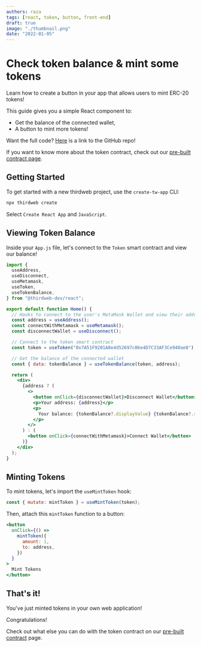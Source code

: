 ```yaml
---
authors: raza
tags: [react, token, button, front-end]
draft: true
image: "./thumbnail.png"
date: "2022-01-05"
---
```


# Check token balance & mint some tokens

Learn how to create a button in your app that allows users to mint ERC-20 tokens!

<!-- truncate -->

This guide gives you a simple React component to:

- Get the balance of the connected wallet,
- A button to mint more tokens!

Want the full code? [Here](https://github.com/razacodespython/tokenapp) is a link to the GitHub repo!

If you want to know more about the token contract, check out our [pre-built contract page](/pre-built-contracts/token).

## Getting Started

To get started with a new thirdweb project, use the `create-tw-app` CLI:

```bash
npx thirdweb create
```

Select `Create React App` and `JavaScript`.

## Viewing Token Balance

Inside your `App.js` file, let's connect to the `Token` smart contract and view our balance!

```jsx
import {
  useAddress,
  useDisconnect,
  useMetamask,
  useToken,
  useTokenBalance,
} from "@thirdweb-dev/react";

export default function Home() {
  // Hooks to connect to the user's MetaMask Wallet and view their address
  const address = useAddress();
  const connectWithMetamask = useMetamask();
  const disconnectWallet = useDisconnect();

  // Connect to the token smart contract
  const token = useToken("0x7A51F9201A8e4d52697c06e4D7C33AF3Ce940ae8"); // your token contract address here

  // Get the balance of the connected wallet
  const { data: tokenBalance } = useTokenBalance(token, address);

  return (
    <div>
      {address ? (
        <>
          <button onClick={disconnectWallet}>Disconnect Wallet</button>
          <p>Your address: {address}</p>
          <p>
            Your balance: {tokenBalance?.displayValue} {tokenBalance?.symbol}
          </p>
        </>
      ) : (
        <button onClick={connectWithMetamask}>Connect Wallet</button>
      )}
    </div>
  );
}
```

## Minting Tokens

To mint tokens, let's import the `useMintToken` hook:

```jsx
const { mutate: mintToken } = useMintToken(token);
```

Then, attach this `mintToken` function to a button:

```jsx
<button
  onClick={() =>
    mintToken({
      amount: 1,
      to: address,
    })
  }
>
  Mint Tokens
</button>
```

## That's it!

You've just minted tokens in your own web application!

Congratulations!

Check out what else you can do with the token contract on our [pre-built contract](/pre-built-contracts/token) page.
